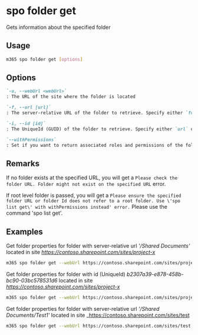 
# spo folder get

Gets information about the specified folder

## Usage

```sh
m365 spo folder get [options]
```

## Options

```md defintion-list
`-u, --webUrl <webUrl>`
: The URL of the site where the folder is located

`-f, --url [url]`
: The server-relative URL of the folder to retrieve. Specify either `folderUrl` or `id` but not both

`-i, --id [id]`
: The UniqueId (GUID) of the folder to retrieve. Specify either `url` or `id` but not both

`--withPermissions`
: Set if you want to return associated roles and permissions of the folder. 
```

<Global />

## Remarks

If no folder exists at the specified URL, you will get a `Please check the folder URL. Folder might not exist on the specified URL` error.

If root level folder is passed, you will get a `Please ensure the specified folder URL or folder Id does not refer to a root folder. Use \'spo list get\' with withPermissions instead' error.` Please use the command 'spo list get'.

## Examples

Get folder properties for folder with server-relative url _'/Shared Documents'_ located in site _https://contoso.sharepoint.com/sites/project-x_

```sh
m365 spo folder get --webUrl https://contoso.sharepoint.com/sites/project-x --url "/Shared Documents"
```

Get folder properties for folder with id (UniqueId) _b2307a39-e878-458b-bc90-03bc578531d6_ located in site _https://contoso.sharepoint.com/sites/project-x_

```sh
m365 spo folder get --webUrl https://contoso.sharepoint.com/sites/project-x --id "b2307a39-e878-458b-bc90-03bc578531d6"
```

Get folder properties for folder with server-relative url _'/Shared Documents/Test1'_ located in site _https://contoso.sharepoint.com/sites/test

```sh
m365 spo folder get --webUrl https://contoso.sharepoint.com/sites/test --url "Shared Documents/Test1" --withPermissions
```
